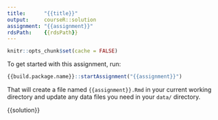 ```yaml
---
title:      "{{title}}"
output:     courseR::solution
assignment: "{{assignment}}"
rdsPath:    {{rdsPath}}
---
```


```r
knitr::opts_chunk$set(cache = FALSE)
```

To get started with this assignment, run:

```r
{{build.package.name}}::startAssignment("{{assignment}}")
```

That will create a file named `{{assignment}}.Rmd` in your current working directory and update any data files you need in your `data/` directory.

{{solution}}
